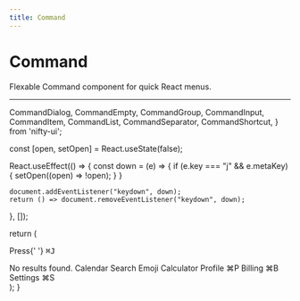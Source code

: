 ```yaml
---
title: Command
---
```


# Command

Flexable Command component for quick React menus.

---


  CommandDialog,
  CommandEmpty,
  CommandGroup,
  CommandInput,
  CommandItem,
  CommandList,
  CommandSeparator,
  CommandShortcut,
} from 'nifty-ui';

  const [open, setOpen] = React.useState(false);

React.useEffect(() => {
const down = (e) => {
if (e.key === "j" && e.metaKey) {
setOpen((open) => !open);
}
}

    document.addEventListener("keydown", down);
    return () => document.removeEventListener("keydown", down);

}, []);

return (

<div>
  <p className="text-sm text-muted-foreground">
    Press{' '}
    <kbd className="pointer-events-none inline-flex h-5 select-none items-center gap-1 rounded border bg-muted px-1.5 font-mono text-[10px] font-medium text-muted-foreground opacity-100">
      <span className="text-xs">⌘</span>J
    </kbd>
  </p>
  <CommandDialog open={open} onOpenChange={setOpen}>
    <CommandInput placeholder="Type a command or search..." />
    <CommandList>
      <CommandEmpty>No results found.</CommandEmpty>
      <CommandGroup heading="Suggestions">
        <CommandItem>
          <IconCalendar className="mr-2 h-4 w-4" />
          <span>Calendar</span>
        </CommandItem>
        <CommandItem>
          <IconSmile className="mr-2 h-4 w-4" />
          <span>Search Emoji</span>
        </CommandItem>
        <CommandItem>
          <IconCalculator className="mr-2 h-4 w-4" />
          <span>Calculator</span>
        </CommandItem>
      </CommandGroup>
      <CommandSeparator />
      <CommandGroup heading="Settings">
        <CommandItem>
          <IconUser className="mr-2 h-4 w-4" />
          <span>Profile</span>
          <CommandShortcut>⌘P</CommandShortcut>
        </CommandItem>
        <CommandItem>
          <IconCreditCard className="mr-2 h-4 w-4" />
          <span>Billing</span>
          <CommandShortcut>⌘B</CommandShortcut>
        </CommandItem>
        <CommandItem>
          <IconSettings className="mr-2 h-4 w-4" />
          <span>Settings</span>
          <CommandShortcut>⌘S</CommandShortcut>
        </CommandItem>
      </CommandGroup>
    </CommandList>
  </CommandDialog>
</div>
); }

<div>
  <CommandDialogDemo />
</div>
